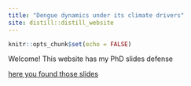 ```yaml
---
title: "Dengue dynamics under its climate drivers"
site: distill::distill_website
---
```


```r
knitr::opts_chunk$set(echo = FALSE)
```

Welcome! This website has my PhD slides defense

[here you found those slides](Xaringan_defense/dengue_dynamics_under_its_climate.html)